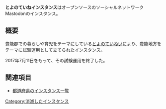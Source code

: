 {{Infobox instance
| Name          = とよの ていねインスタンス
| Image          = [[ファイル:Toyonoteinei.png|300px]]
| Domain        = https://mstdn.web0000.jp/
| Admin         = [http://utweb.jp/toyono/ とよのていねい]
| Country       = 日本
| Start         = 2017年4月
| Kifu          = なし
| Alias         = なし
}}'''とよのていねインスタンス'''はオープンソースのソーシャルネットワークMastodonのインスタンス。

== 概要 ==
豊能郡での暮らしや育児をテーマにしている[http://utweb.jp/toyono/ とよのていねい]により、豊能地方をテーマに試験運用として立てられたインスタンス。

2017年7月11日をもって、その試験運用を終了した。

== 関連項目 ==
* [[都道府県のインスタンス一覧]]

{{DEFAULTSORT:toyono}}
[[Category:消滅したインスタンス]]